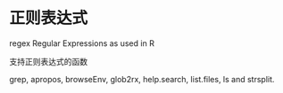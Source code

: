 # 正则表达式 {#regular-expressions}

regex Regular Expressions as used in R

支持正则表达式的函数

grep, apropos, browseEnv, glob2rx, help.search, list.files, ls and strsplit.

